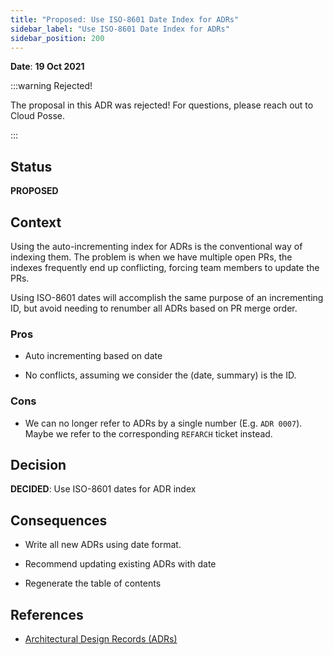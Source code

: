 ```yaml
---
title: "Proposed: Use ISO-8601 Date Index for ADRs"
sidebar_label: "Use ISO-8601 Date Index for ADRs"
sidebar_position: 200
---
```


**Date**: **19 Oct 2021**

:::warning Rejected!

The proposal in this ADR was rejected! For questions, please reach out to Cloud Posse.

:::

## Status

**PROPOSED**

## Context

Using the auto-incrementing index for ADRs is the conventional way of indexing them. The problem is when we have multiple open PRs, the indexes frequently end up conflicting, forcing team members to update the PRs.

Using ISO-8601 dates will accomplish the same purpose of an incrementing ID, but avoid needing to renumber all ADRs based on PR merge order.

### Pros

- Auto incrementing based on date

- No conflicts, assuming we consider the (date, summary) is the ID.

### Cons

- We can no longer refer to ADRs by a single number (E.g. `ADR 0007`). Maybe we refer to the corresponding `REFARCH` ticket instead.

## Decision

**DECIDED**: Use ISO-8601 dates for ADR index

## Consequences

- Write all new ADRs using date format.

- Recommend updating existing ADRs with date

- Regenerate the table of contents

## References

- [Architectural Design Records (ADRs)](/resources/adrs)


